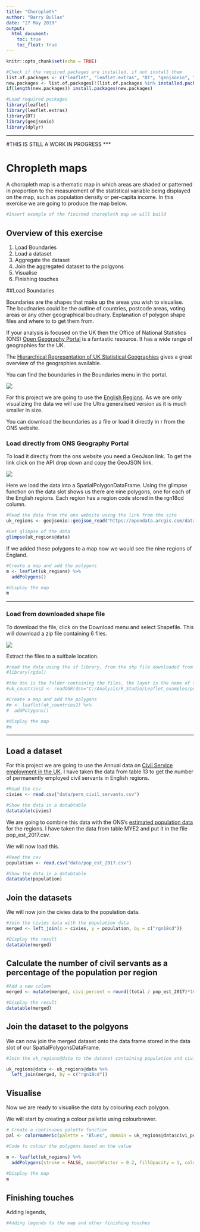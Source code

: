 ```yaml
---
title: "Choropleth"
author: "Barry Bullas"
date: "27 May 2019"
output: 
  html_document:
    toc: true
    toc_float: true
---
```


```r
knitr::opts_chunk$set(echo = TRUE)

#Check if the required packages are installed, if not install them
list.of.packages <- c("leaflet", "leaflet.extras", "DT", "geojsonio", "rgdal", "dplyr")
new.packages <- list.of.packages[!(list.of.packages %in% installed.packages()[,"Package"])]
if(length(new.packages)) install.packages(new.packages)

#Load required packages
library(leaflet)
library(leaflet.extras)
library(DT)
library(geojsonio)
library(dplyr)
```

***
#THIS IS STILL A WORK IN PROGRESS
***

# Chropleth maps

A choropleth map is a thematic map in which areas are shaded or patterned in proportion to the measurement of the statistical variable being displayed on the map, such as population density or per-capita income.  In this exercise we are going to produce the map below.


```r
#Insert example of the finished choropleth map we will build
```

## Overview of this exercise

1. Load Boundaries
2. Load a dataset
3. Aggregate the dataset
4. Join the aggregated dataset to the polgyons
5. Visualise
6. Finishing touches

##Load Boundaries

Boundaries are the shapes that make up the areas you wish to visualise.  The boudnaries could be the outline of countries, postcode areas, voting areas or any other geographical boudnary.  Explanation of polygon shape files and where to to get them from.

If your analysis is focused on the UK then the Office of National Statistics (ONS) [Open Geography Portal](http://geoportal.statistics.gov.uk/) is a fantastic resource. It has a wide range of geographies for the UK.  

The [Hierarchical Representation of UK Statistical Geographies](https://geoportal.statistics.gov.uk/datasets/hierarchical-representation-of-uk-statistical-geographies-december-2018) gives a great overview of the geographies available.

You can find the boundaries in the Boundaries menu in the portal.

![](img/ons_boundaries.png)


For this project we are going to use the [English Regions](https://geoportal.statistics.gov.uk/datasets/regions-december-2018-en-buc).  As we are only visualizing the data we will use the Ultra generalised version as it is much smaller in size.

You can download the boundaries as a file or load it directly in r from the ONS website. 

### Load directly from ONS Geography Portal
To load it directly from the ons website you need a GeoJson link.  To get the link click on the API drop down and copy the GeoJSON link.

![](img/ons_GeoJSON.png)

Here we load the data into a SpatialPolygonDataFrame.  Using the glimpse function on the data slot shows us there are nine polygons, one for each of the English regions.  Each region has a region code stored in the rgn18cd column.

```r
#Read the data from the ons website using the link from the site
uk_regions <- geojsonio::geojson_read("https://opendata.arcgis.com/datasets/bafeb380d7e34f04a3cdf1628752d5c3_0.geojson", what = "sp")

#Get glimpse of the data
glimpse(uk_regions@data)

```

If we added these polygons to a map now we would see the nine regions of England.

```r
#Create a map and add the polygons
m <- leaflet(uk_regions) %>%
  addPolygons()

#display the map
m
```

***

### Load from downloaded shape file

To download the file, click on the Download menu and select Shapefile.  This will download a zip file containing 6 files.  

![](img/ons_download.png)

Extract the files to a suitbale location.

```r
#read the data using the sf library, from the shp file downloaded from the ONS website
#library(rgdal)

#the dsn is the folder containing the files, the layer is the name of the shape file
#uk_countries2 <- readOGR(dsn="C:/Analysis/R_Studio/Leaflet_examples/polygons", layer =  "Countries_December_2017_Super_Generalised_Clipped_Boundaries_in_Great_Britain")

#Create a map and add the polygons
#m <- leaflet(uk_countries2) %>%
#  addPolygons()

#display the map
#m
```

***

## Load a dataset

For this project we are going to use the Annual data on [Civil Service employment in the UK](https://www.ons.gov.uk/employmentandlabourmarket/peopleinwork/publicsectorpersonnel/datasets/civilservicestatistics).  I have taken the data from table 13 to get the number of permanently employed civil servants in English regions.

```r
#Read the csv
civies <- read.csv("data/perm_civil_servants.csv")

#Show the data in a databtable
datatable(civies)
```

We are going to combine this data with the ONS's [estimated population data](https://www.ons.gov.uk/peoplepopulationandcommunity/populationandmigration/populationestimates/datasets/populationestimatesforukenglandandwalesscotlandandnorthernireland) for the regions.  I have  taken the data from table MYE2 and put it in the file pop_est_2017.csv.

We will now load this.

```r
#Read the csv
population <- read.csv("data/pop_est_2017.csv")

#Show the data in a databtable
datatable(population)
```

## Join the datasets

We will now join the civies data to the population data.

```r
#Join the civies data with the population data
merged <- left_join(x = civies, y = population, by = c("rgn18cd"))

#Display the result
datatable(merged)
```

## Calculate the number of civil servants as a percentage of the population per region
```r
#Add a new column 
merged <- mutate(merged, civi_percent = round((total / pop_est_2017)*100, 2))

#Display the result
datatable(merged)
```


## Join the dataset to the polgyons

We can now join the merged dataset onto the data frame stored in the data slot of our SpatialPolygonsDataFrame.

```r
#Join the uk_regions@data to the dataset containing population and civil servant values

uk_regions@data <- uk_regions@data %>%   
  left_join(merged, by = c("rgn18cd"))

```

## Visualise

Now we are ready to visualise the data by colouring each polygon.  

We will start by creating a colour pallette using colourbrewer.

```r
# Create a continuous palette function
pal <- colorNumeric(palette = "Blues", domain = uk_regions@data$civi_percent)
```


```r
#Code to colour the polygons based on the value

m <- leaflet(uk_regions) %>%
  addPolygons(stroke = FALSE, smoothFactor = 0.2, fillOpacity = 1, color = ~pal(civi_percent), highlightOptions = highlightOptions(color = "white", weight = 2, bringToFront = TRUE))
    
#Display the map
m
```

## Finishing touches

Adding legends, 

```r
#Adding legends to the map and other finishing touches
```








